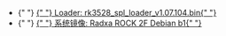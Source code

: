 
<ul>
  <li style={{ display: `${props.loader ? "block" : "none"}` }}>
    {" "}
    <a href="https://dl.radxa.com/rock2/images/loader/rk3528_spl_loader_v1.07.104.bin">
      {" "}
      Loader: rk3528_spl_loader_v1.07.104.bin{" "}
    </a>
  </li>
  <li style={{ display: `${props.system_img ? "block" : "none"}` }}>
    {" "}
    <a href="https://github.com/radxa-build/rock-2/releases/download/b1/rock-2_bullseye_xfce_b1.output.img.xz">
      {" "}
      系统镜像: Radxa ROCK 2F Debian b1{" "}
    </a>
  </li>
</ul>
